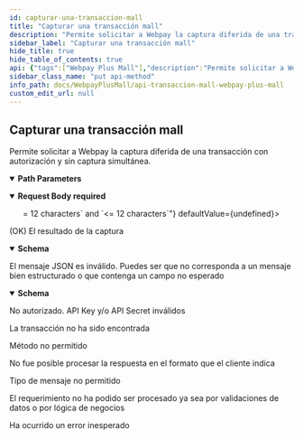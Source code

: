 ```yaml
---
id: capturar-una-transaccion-mall
title: "Capturar una transacción mall"
description: "Permite solicitar a Webpay la captura diferida de una transacción con autorización y sin captura simultánea."
sidebar_label: "Capturar una transacción mall"
hide_title: true
hide_table_of_contents: true
api: {"tags":["Webpay Plus Mall"],"description":"Permite solicitar a Webpay la captura diferida de una transacción con autorización y sin captura simultánea.","parameters":[{"name":"token","in":"path","required":true,"description":"Token de la transacción","schema":{"type":"string","minimum":64,"maximum":64,"example":"e9d555262db0f989e49d724b4db0b0af367cc415cde41f500a776550fc5fddd3"}}],"requestBody":{"content":{"application/json":{"schema":{"type":"object","properties":{"commerce_code":{"type":"string","description":"Tienda hija (no usar el código de comercio mall) que realizó la transacción. Largo 12","minLength":12,"maxLength":12,"example":597055555582},"buy_oder":{"type":"string","description":"Orden de compra de la transacción que se requiere capturar. Largo máximo 26.","maxLength":26,"example":415034240},"authorization_code":{"type":"string","description":"Código de autorización de la transacción que se requiere capturar Largo máximo 6.","maxLength":6,"example":123456},"captured_amount":{"type":"number","description":"Monto que se desea capturar. Largo máximo 17.","format":"float","example":1000}}}}},"required":true},"responses":{"200":{"description":"(OK) El resultado de la captura","content":{"application/json":{"schema":{"type":"object","properties":{"token":{"type":"string","description":"Token de la transacción. Largo máximo 64","maxLength":64,"example":"e074d38c628122c63e5c0986368ece22974d6fee1440617d85873b7b4efa48a3"},"authorization_code":{"type":"string","description":"Código de autorización de la captura diferida. Largo máximo 6","maxLength":6,"example":123456},"authorization_date":{"type":"string","description":"Fecha y hora de la autorización.","example":"2019-03-20T20:18:20Z"},"captured_amount":{"type":"number","description":"Monto capturado. Largo máximo 6","format":"float","maximum":999999,"example":1000},"response_code":{"type":"number","description":"Código de resultado de la captura. Si es exitoso es 0,de lo contrario la captura no fue realizada. Largo máximo 2","example":0}}}}}},"400":{"description":"El mensaje JSON es inválido. Puedes ser que no corresponda a un mensaje bien estructurado o que contenga un campo no esperado","content":{"application/json":{"schema":{"type":"object","properties":{"error_message":{"type":"string","example":"token is required"}}}}}},"401":{"description":"No autorizado. API Key y/o API Secret inválidos"},"404":{"description":"La transacción no ha sido encontrada"},"405":{"description":"Método no permitido"},"406":{"description":"No fue posible procesar la respuesta en el formato que el cliente indica"},"415":{"description":"Tipo de mensaje no permitido"},"422":{"description":"El requerimiento no ha podido ser procesado ya sea por validaciones de datos o por lógica de negocios"},"500":{"description":"Ha ocurrido un error inesperado"}},"method":"put","path":"/rswebpaytransaction/api/webpay/v1.2/transactions/{token}/capture","servers":[{"url":"https://webpay3gint.transbank.cl"}],"security":[{"tbkApiKeyId":[],"tbkApiKeySecret":[]}],"securitySchemes":{"tbkApiKeyId":{"type":"apiKey","name":"Tbk-Api-Key-Id","in":"header","description":"Código de comercio"},"tbkApiKeySecret":{"type":"apiKey","name":"Tbk-Api-Key-Secret","in":"header","description":"LLave secreta"}},"jsonRequestBodyExample":{"commerce_code":597055555582,"buy_oder":415034240,"authorization_code":123456,"captured_amount":1000},"info":{"title":"API Transaccion mall - WebPay Plus Mall","description":"Una transacción Mall Normal corresponde a una solicitud de autorización financiera de un conjunto de pagos con tarjetas de crédito o débito, en donde quién realiza el pago ingresa al sitio del comercio, selecciona productos o servicios, y el ingreso asociado a los datos de la tarjeta de crédito o débito lo realiza una única vez en forma segura en Webpay para el conjunto de pagos. Cada pago tendrá su propio resultado, autorizado o rechazado. Revisa más detalles sobre esta modalidad en la documentación","termsOfService":"https://www.transbankdevelopers.cl/termino-y-condiciones","version":"1.0.0"},"postman":{"name":"Capturar una transacción mall","description":{"content":"Permite solicitar a Webpay la captura diferida de una transacción con autorización y sin captura simultánea.","type":"text/plain"},"url":{"path":["rswebpaytransaction","api","webpay","v1.2","transactions",":token","capture"],"host":["{{baseUrl}}"],"query":[],"variable":[{"disabled":false,"description":{"content":"(Required) Token de la transacción","type":"text/plain"},"type":"any","value":"","key":"token"}]},"header":[{"key":"Content-Type","value":"application/json"},{"key":"Accept","value":"application/json"}],"method":"PUT","body":{"mode":"raw","raw":"\"\"","options":{"raw":{"language":"json"}}}}}
sidebar_class_name: "put api-method"
info_path: docs/WebpayPlusMall/api-transaccion-mall-webpay-plus-mall
custom_edit_url: null
---
```



## Capturar una transacción mall



Permite solicitar a Webpay la captura diferida de una transacción con autorización y sin captura simultánea.

<details style={{"marginBottom":"1rem"}} data-collapsed={false} open={true}><summary style={{}}><strong>Path Parameters</strong></summary><div><ul><ParamsItem className={"paramsItem"} param={{"name":"token","in":"path","required":true,"description":"Token de la transacción","schema":{"type":"string","minimum":64,"maximum":64,"example":"e9d555262db0f989e49d724b4db0b0af367cc415cde41f500a776550fc5fddd3"}}}></ParamsItem></ul></div></details><MimeTabs><TabItem label={"application/json"} value={"application/json-schema"}><details style={{}} data-collapsed={false} open={true}><summary style={{"textAlign":"left"}}><strong>Request Body</strong><strong style={{"fontSize":"var(--ifm-code-font-size)","color":"var(--openapi-required)"}}> required</strong></summary><div style={{"textAlign":"left","marginLeft":"1rem"}}></div><ul style={{"marginLeft":"1rem"}}><SchemaItem collapsible={false} name={"commerce_code"} required={false} deprecated={undefined} schemaDescription={"Tienda hija (no usar el código de comercio mall) que realizó la transacción. Largo 12"} schemaName={"string"} qualifierMessage={"**Possible values:** `>= 12 characters` and `<= 12 characters`"} defaultValue={undefined}></SchemaItem><SchemaItem collapsible={false} name={"buy_oder"} required={false} deprecated={undefined} schemaDescription={"Orden de compra de la transacción que se requiere capturar. Largo máximo 26."} schemaName={"string"} qualifierMessage={"**Possible values:** `<= 26 characters`"} defaultValue={undefined}></SchemaItem><SchemaItem collapsible={false} name={"authorization_code"} required={false} deprecated={undefined} schemaDescription={"Código de autorización de la transacción que se requiere capturar Largo máximo 6."} schemaName={"string"} qualifierMessage={"**Possible values:** `<= 6 characters`"} defaultValue={undefined}></SchemaItem><SchemaItem collapsible={false} name={"captured_amount"} required={false} deprecated={undefined} schemaDescription={"Monto que se desea capturar. Largo máximo 17."} schemaName={"float"} qualifierMessage={undefined} defaultValue={undefined}></SchemaItem></ul></details></TabItem></MimeTabs><div><ApiTabs><TabItem label={"200"} value={"200"}><div>

(OK) El resultado de la captura

</div><div><MimeTabs schemaType={"response"}><TabItem label={"application/json"} value={"application/json"}><SchemaTabs><TabItem label={"Schema"} value={"Schema"}><details style={{}} data-collapsed={false} open={true}><summary style={{"textAlign":"left"}}><strong>Schema</strong></summary><div style={{"textAlign":"left","marginLeft":"1rem"}}></div><ul style={{"marginLeft":"1rem"}}><SchemaItem collapsible={false} name={"token"} required={false} deprecated={undefined} schemaDescription={"Token de la transacción. Largo máximo 64"} schemaName={"string"} qualifierMessage={"**Possible values:** `<= 64 characters`"} defaultValue={undefined}></SchemaItem><SchemaItem collapsible={false} name={"authorization_code"} required={false} deprecated={undefined} schemaDescription={"Código de autorización de la captura diferida. Largo máximo 6"} schemaName={"string"} qualifierMessage={"**Possible values:** `<= 6 characters`"} defaultValue={undefined}></SchemaItem><SchemaItem collapsible={false} name={"authorization_date"} required={false} deprecated={undefined} schemaDescription={"Fecha y hora de la autorización."} schemaName={"string"} qualifierMessage={undefined} defaultValue={undefined}></SchemaItem><SchemaItem collapsible={false} name={"captured_amount"} required={false} deprecated={undefined} schemaDescription={"Monto capturado. Largo máximo 6"} schemaName={"float"} qualifierMessage={"**Possible values:** `<= 999999`"} defaultValue={undefined}></SchemaItem><SchemaItem collapsible={false} name={"response_code"} required={false} deprecated={undefined} schemaDescription={"Código de resultado de la captura. Si es exitoso es 0,de lo contrario la captura no fue realizada. Largo máximo 2"} schemaName={"number"} qualifierMessage={undefined} defaultValue={undefined}></SchemaItem></ul></details></TabItem><TabItem label={"Example (from schema)"} value={"Example (from schema)"}><ResponseSamples responseExample={"{\n  \"token\": \"e074d38c628122c63e5c0986368ece22974d6fee1440617d85873b7b4efa48a3\",\n  \"authorization_code\": 123456,\n  \"authorization_date\": \"2019-03-20T20:18:20Z\",\n  \"captured_amount\": 1000,\n  \"response_code\": 0\n}"} language={"json"}></ResponseSamples></TabItem></SchemaTabs></TabItem></MimeTabs></div></TabItem><TabItem label={"400"} value={"400"}><div>

El mensaje JSON es inválido. Puedes ser que no corresponda a un mensaje bien estructurado o que contenga un campo no esperado

</div><div><MimeTabs schemaType={"response"}><TabItem label={"application/json"} value={"application/json"}><SchemaTabs><TabItem label={"Schema"} value={"Schema"}><details style={{}} data-collapsed={false} open={true}><summary style={{"textAlign":"left"}}><strong>Schema</strong></summary><div style={{"textAlign":"left","marginLeft":"1rem"}}></div><ul style={{"marginLeft":"1rem"}}><SchemaItem collapsible={false} name={"error_message"} required={false} deprecated={undefined} schemaDescription={undefined} schemaName={"string"} qualifierMessage={undefined} defaultValue={undefined}></SchemaItem></ul></details></TabItem><TabItem label={"Example (from schema)"} value={"Example (from schema)"}><ResponseSamples responseExample={"{\n  \"error_message\": \"token is required\"\n}"} language={"json"}></ResponseSamples></TabItem></SchemaTabs></TabItem></MimeTabs></div></TabItem><TabItem label={"401"} value={"401"}><div>

No autorizado. API Key y/o API Secret inválidos

</div><div></div></TabItem><TabItem label={"404"} value={"404"}><div>

La transacción no ha sido encontrada

</div><div></div></TabItem><TabItem label={"405"} value={"405"}><div>

Método no permitido

</div><div></div></TabItem><TabItem label={"406"} value={"406"}><div>

No fue posible procesar la respuesta en el formato que el cliente indica

</div><div></div></TabItem><TabItem label={"415"} value={"415"}><div>

Tipo de mensaje no permitido

</div><div></div></TabItem><TabItem label={"422"} value={"422"}><div>

El requerimiento no ha podido ser procesado ya sea por validaciones de datos o por lógica de negocios

</div><div></div></TabItem><TabItem label={"500"} value={"500"}><div>

Ha ocurrido un error inesperado

</div><div></div></TabItem></ApiTabs></div>
      
